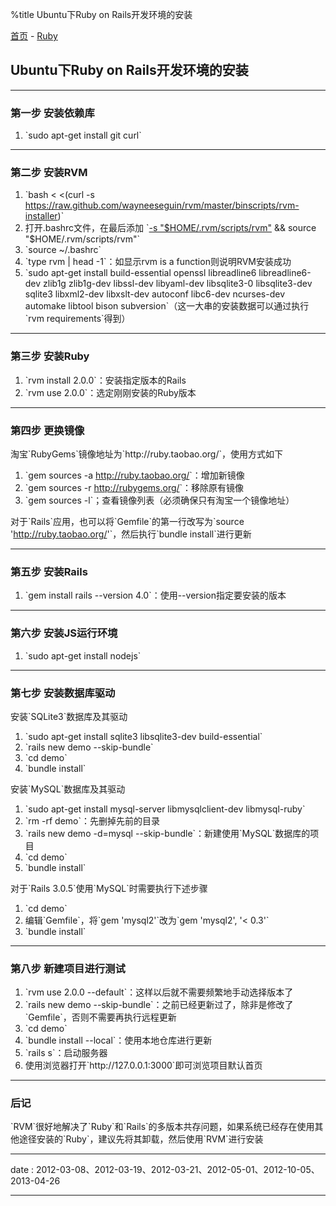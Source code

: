 %title Ubuntu下Ruby on Rails开发环境的安装

[[../../index|首页]] - [[index|Ruby]]
==Ubuntu下Ruby on Rails开发环境的安装==
----
===第一步 安装依赖库===

# `sudo apt-get install git curl`
----
===第二步 安装RVM===

# `bash < <(curl -s https://raw.github.com/wayneeseguin/rvm/master/binscripts/rvm-installer)`
# 打开.bashrc文件，在最后添加 `[[ -s "$HOME/.rvm/scripts/rvm" ]] && source "$HOME/.rvm/scripts/rvm"`
# `source ~/.bashrc`
# `type rvm | head -1`：如显示rvm is a function则说明RVM安装成功
# `sudo apt-get install build-essential openssl libreadline6 libreadline6-dev zlib1g zlib1g-dev libssl-dev libyaml-dev libsqlite3-0 libsqlite3-dev sqlite3 libxml2-dev libxslt-dev autoconf libc6-dev ncurses-dev automake libtool bison subversion`（这一大串的安装数据可以通过执行`rvm requirements`得到）
----
===第三步 安装Ruby===

# `rvm install 2.0.0`：安装指定版本的Rails
# `rvm use 2.0.0`：选定刚刚安装的Ruby版本
----
===第四步 更换镜像===

淘宝`RubyGems`镜像地址为`http://ruby.taobao.org/`，使用方式如下

# `gem sources -a http://ruby.taobao.org/`：增加新镜像
# `gem sources -r http://rubygems.org/`：移除原有镜像
# `gem sources -l`；查看镜像列表（必须确保只有淘宝一个镜像地址）

对于`Rails`应用，也可以将`Gemfile`的第一行改写为`source 'http://ruby.taobao.org/'`，然后执行`bundle install`进行更新
----
===第五步 安装Rails===

# `gem install rails --version 4.0`：使用--version指定要安装的版本
----
===第六步 安装JS运行环境===

# `sudo apt-get install nodejs`
----
===第七步 安装数据库驱动===

安装`SQLite3`数据库及其驱动
# `sudo apt-get install sqlite3 libsqlite3-dev build-essential`
# `rails new demo --skip-bundle`
# `cd demo`
# `bundle install`

安装`MySQL`数据库及其驱动
# `sudo apt-get install mysql-server libmysqlclient-dev libmysql-ruby`
# `rm -rf demo`：先删掉先前的目录
# `rails new demo -d=mysql --skip-bundle`：新建使用`MySQL`数据库的项目
# `cd demo`
# `bundle install`

对于`Rails 3.0.5`使用`MySQL`时需要执行下述步骤
# `cd demo`
# 编辑`Gemfile`，将`gem 'mysql2'`改为`gem 'mysql2', '< 0.3'`
# `bundle install`
----
===第八步 新建项目进行测试===

# `rvm use 2.0.0 --default`：这样以后就不需要频繁地手动选择版本了
# `rails new demo --skip-bundle`：之前已经更新过了，除非是修改了`Gemfile`，否则不需要再执行远程更新
# `cd demo`
# `bundle install --local`：使用本地仓库进行更新
# `rails s`：启动服务器
# 使用浏览器打开`http://127.0.0.1:3000`即可浏览项目默认首页
----
===后记===

`RVM`很好地解决了`Ruby`和`Rails`的多版本共存问题，如果系统已经存在使用其他途径安装的`Ruby`，建议先将其卸载，然后使用`RVM`进行安装
----
<red>date</red> : 2012-03-08、2012-03-19、2012-03-21、2012-05-01、2012-10-05、2013-04-26
----
